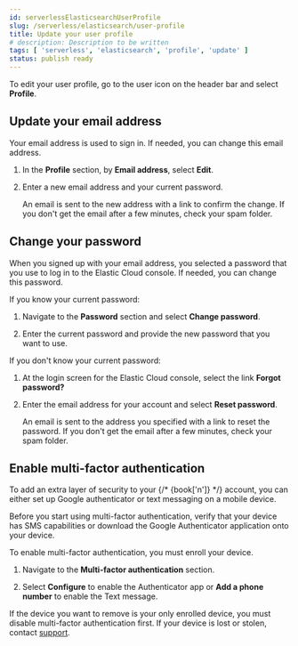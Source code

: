 ```yaml
---
id: serverlessElasticsearchUserProfile
slug: /serverless/elasticsearch/user-profile
title: Update your user profile
# description: Description to be written
tags: [ 'serverless', 'elasticsearch', 'profile', 'update' ]
status: publish ready
---
```



<PublishReady />


<div id="ec-account-user-settings"></div>

To edit your user profile, go to the user icon on the header bar and select **Profile**.

<div id="ec-update-email-address"></div>

## Update your email address

Your email address is used to sign in. If needed, you can change this email address.
1. In the **Profile** section, by **Email address**, select **Edit**.

1. Enter a new email address and your current password.

    An email is sent to the new address with a link to confirm the change. If you don't get the email after a few minutes, check your spam folder.

## Change your password

When you signed up with your email address, you selected a password that you use to log in to the Elastic Cloud console. If needed, you can change this password.

If you know your current password:

1. Navigate to the **Password** section and select **Change password**.

1. Enter the current password and provide the new password that you want to use.

If you don't know your current password:

1. At the login screen for the Elastic Cloud console, select the link **Forgot password?**

1. Enter the email address for your account and select **Reset password**.

    An email is sent to the address you specified with a link to reset the password. If you don't get the email after a few minutes, check your spam folder.

<div id="ec-account-security-mfa"></div>

## Enable multi-factor authentication

To add an extra layer of security to your {/* {book['n']} */} account, you can either set up Google authenticator or text messaging on a mobile device.

<DocCallOut title="Tip">
Before you start using multi-factor authentication, verify that your device has SMS capabilities or download the Google Authenticator application onto your device.
</DocCallOut>

To enable multi-factor authentication, you must enroll your device. 

1. Navigate to the **Multi-factor authentication** section.

1. Select **Configure** to enable the Authenticator app or **Add a phone number** to enable the Text message.

If the device you want to remove is your only enrolled device, you must disable multi-factor authentication first. If your device is lost or stolen, contact [support](https://support.elastic.co/).

